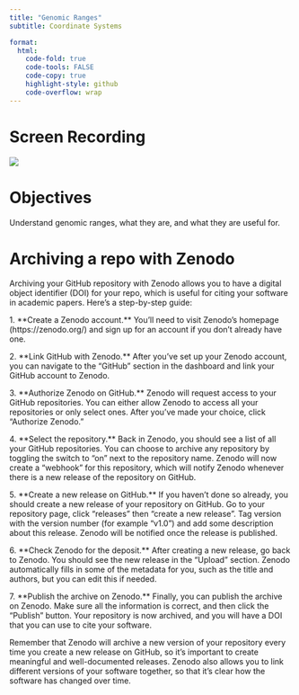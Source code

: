```yaml
---
title: "Genomic Ranges"
subtitle: Coordinate Systems

format:
  html:
    code-fold: true
    code-tools: FALSE
    code-copy: true
    highlight-style: github
    code-overflow: wrap
---
```


# Screen Recording

[![](/img/zoom.png){fig-align="right"}](https://washington.zoom.us/rec/share/4nnvfeJAa5kUgiGNxfkkq91YcmNwl0-wON9AbDD3Y69-kazkySxeSfCe7QkjNfKr.v2XQC3kIwX3EwwD3?startTime=1684274335000)

# Objectives

Understand genomic ranges, what they are, and what they are useful for.

# Archiving a repo with Zenodo

Archiving your GitHub repository with Zenodo allows you to have a digital object identifier (DOI) for your repo, which is useful for citing your software in academic papers. Here's a step-by-step guide:

1\. \*\*Create a Zenodo account.\*\* You'll need to visit Zenodo's homepage (https://zenodo.org/) and sign up for an account if you don't already have one.

2\. \*\*Link GitHub with Zenodo.\*\* After you've set up your Zenodo account, you can navigate to the "GitHub" section in the dashboard and link your GitHub account to Zenodo.

3\. \*\*Authorize Zenodo on GitHub.\*\* Zenodo will request access to your GitHub repositories. You can either allow Zenodo to access all your repositories or only select ones. After you've made your choice, click "Authorize Zenodo."

4\. \*\*Select the repository.\*\* Back in Zenodo, you should see a list of all your GitHub repositories. You can choose to archive any repository by toggling the switch to "on" next to the repository name. Zenodo will now create a "webhook" for this repository, which will notify Zenodo whenever there is a new release of the repository on GitHub.

5\. \*\*Create a new release on GitHub.\*\* If you haven't done so already, you should create a new release of your repository on GitHub. Go to your repository page, click "releases" then "create a new release". Tag version with the version number (for example "v1.0") and add some description about this release. Zenodo will be notified once the release is published.

6\. \*\*Check Zenodo for the deposit.\*\* After creating a new release, go back to Zenodo. You should see the new release in the "Upload" section. Zenodo automatically fills in some of the metadata for you, such as the title and authors, but you can edit this if needed.

7\. \*\*Publish the archive on Zenodo.\*\* Finally, you can publish the archive on Zenodo. Make sure all the information is correct, and then click the "Publish" button. Your repository is now archived, and you will have a DOI that you can use to cite your software.

Remember that Zenodo will archive a new version of your repository every time you create a new release on GitHub, so it's important to create meaningful and well-documented releases. Zenodo also allows you to link different versions of your software together, so that it's clear how the software has changed over time.
